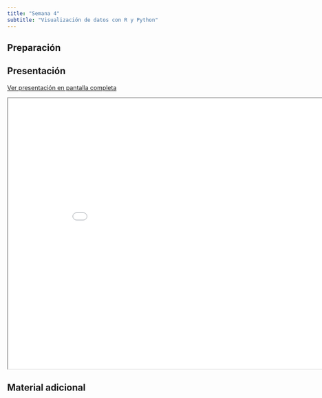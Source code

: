 ```yaml
---
title: "Semana 4"
subtitle: "Visualización de datos con R y Python"
---
```


## Preparación



## Presentación

[Ver presentación en pantalla completa](../slides/lec_week4.html)

```{=html}
<iframe class="slide-deck" src="../slides/lec_week4.html" height="630" width="900"></iframe>
```

## Material adicional